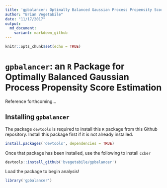 ```yaml
---
title: 'gpbalancer: Optimally Balanced Gaussian Process Propensity Score Estimation'
author: "Brian Vegetabile"
date: "11/17/2017"
output: 
  md_document:
    variant: markdown_github
---
```


```r
knitr::opts_chunk$set(echo = TRUE)
```

# $\texttt{gpbalancer}$: an `R` Package for Optimally Balanced Gaussian Process Propensity Score Estimation

Reference forthcoming...


## Installing `gpbalancer`

The package `devtools` is required to install this `R` package from this Github repository.  Install this package first if it is not already installed.

```r
install.packages('devtools', dependencies = TRUE)
```

Once that package has been installed, use the following to install `ccber`

```r
devtools::install_github('bvegetabile/gpbalancer')
```

Load the package to begin analysis!

```r
library('gpbalancer')
```